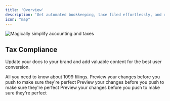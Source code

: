 ```yaml
---
title: 'Overview'
description: 'Get automated bookkeeping, taxe filed effortlessly, and real‑time insights. Set up in 10 mins.'
icon: "map"
---
```


![Magically simplify accounting and taxes](/hero.png)

## Tax Compliance

Update your docs to your brand and add valuable content for the best user conversion.

<CardGroup cols={4}>
  <Card title="Form 1099" icon="file-user" href="/1099">
    All you need to know about 1099 filings.
  </Card>

  <Card title="Delaware Franchise Tax" icon="file-check" href="/delaware">
    Preview your changes before you push to make sure they're perfect
  </Card>

  <Card title="Income Taxes" icon="file-exclamation" href="/incometax">
    Preview your changes before you push to make sure they're perfect
  </Card>

  <Card title="R&D Tax Credits" icon="money-bill-wave" href="/credits">
    Preview your changes before you push to make sure they're perfect
  </Card>
</CardGroup>